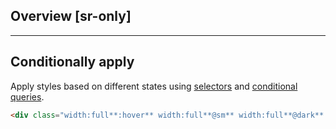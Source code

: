 ## Overview [sr-only]
<Overview/>

---

## Conditionally apply
Apply styles based on different states using [selectors](/guide/state-selectors) and [conditional queries](/guide/conditional-queries).
```html
<div class="width:full**:hover** width:full**@sm** width:full**@dark** width:full**@print**">…</div>
```

